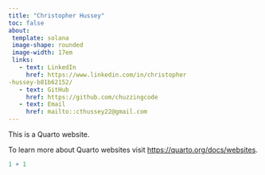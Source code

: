 ```yaml
---
title: "Christopher Hussey"
toc: false
about:
 template: solana
 image-shape: rounded
 image-width: 17em
 links:
   - text: LinkedIn
     href: https://www.linkedin.com/in/christopher
-hussey-b81b62152/
   - text: GitHub
     href: https://github.com/chuzzingcode
   - text: Email
     href: mailto::cthussey22@gmail.com
---
```


This is a Quarto website.

To learn more about Quarto websites visit <https://quarto.org/docs/websites>.

```r
1 + 1
```
